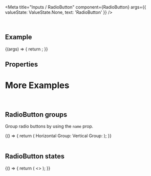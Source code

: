
<Meta
  title="Inputs / RadioButton"
  component={RadioButton}
  args={{
    valueState: ValueState.None,
    text: 'RadioButton'
  }}
/>

<DocsHeader />

<br />

## Example

<Canvas>
  <Story name="Default">
    {(args) => {
      return <RadioButton {...args} />;
    }}
  </Story>
</Canvas>

## Properties

<ArgsTableWithNote story="Default" />

# More Examples

<br />

## RadioButton groups

Group radio buttons by using the `name` prop.

<Canvas>
  <Story name="RadioButton groups">
    {() => {
      return (
        <FlexBox style={{ width: '600px' }} justifyContent={FlexBoxJustifyContent.SpaceBetween}>
          <FlexBox alignItems={FlexBoxAlignItems.Center}>
            <Label>Horizontal Group: </Label>
            <RadioButton name="GroupA" text="Option A" />
            <RadioButton name="GroupA" text="Option B" />
            <RadioButton name="GroupA" text="Option C" />
          </FlexBox>
          <FlexBox direction={FlexBoxDirection.Column}>
            <Label>Vertical Group: </Label>
            <RadioButton name="GroupB" text="Neutral" valueState={ValueState.None} />
            <RadioButton name="GroupB" text="Warning" valueState={ValueState.Warning} />
            <RadioButton name="GroupB" text="Critical" valueState={ValueState.Error} />
          </FlexBox>
        </FlexBox>
      );
    }}
  </Story>
</Canvas>

<br />
<br />

## RadioButton states

<Canvas>
  <Story name="RadioButton states">
    {() => {
      return (
        <>
          <RadioButton text="Error" valueState={ValueState.Error} />
          <RadioButton text="Warning" valueState={ValueState.Warning} />
          <RadioButton text="Disabled" disabled checked />
          <RadioButton text="Readonly" readonly checked />
          <RadioButton text="Error disabled" disabled valueState={ValueState.Error} checked />
          <RadioButton text="Warning disabled " disabled valueState={ValueState.Warning} checked />
          <RadioButton text="Error readonly" readonly valueState={ValueState.Error} checked />
          <RadioButton text="Warning readonly" readonly valueState={ValueState.Warning} checked />
        </>
      );
    }}
  </Story>
</Canvas>

<Footer />
